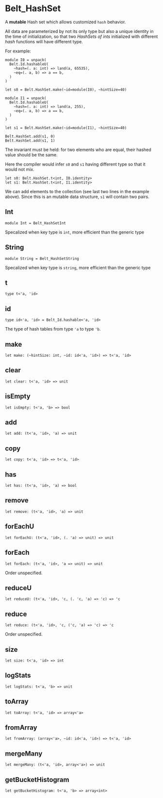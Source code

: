 # Belt_HashSet

A **mutable** Hash set which allows customized `hash` behavior.

  All data are parameterized by not its only type but also a unique identity in
  the time of initialization, so that two _HashSets of ints_ initialized with
  different _hash_ functions will have different type.

  For example:

  ```res prelude
  module I0 = unpack(
    Belt.Id.hashableU(
      ~hash=(. a: int) => land(a, 65535),
      ~eq=(. a, b) => a == b,
    )
  )

  let s0 = Belt.HashSet.make(~id=module(I0), ~hintSize=40)

  module I1 = unpack(
    Belt.Id.hashableU(
      ~hash=(. a: int) => land(a, 255),
      ~eq=(. a, b) => a == b,
    )
  )

  let s1 = Belt.HashSet.make(~id=module(I1), ~hintSize=40)

  Belt.HashSet.add(s1, 0)
  Belt.HashSet.add(s1, 1)
  ```

  The invariant must be held: for two elements who are equal, their hashed
  value should be the same.

  Here the compiler would infer `s0` and `s1` having different type so that it
  would not mix.

  ```res sig
  let s0: Belt.HashSet.t<int, I0.identity>
  let s1: Belt.HashSet.t<int, I1.identity>
  ```

  We can add elements to the collection (see last two lines in the example
  above). Since this is an mutable data structure, `s1` will contain two pairs.

## Int

```res sig
module Int = Belt_HashSetInt
```
Specalized when key type is `int`, more efficient
    than the generic type

## String

```res sig
module String = Belt_HashSetString
```
Specalized when key type is `string`, more efficient
    than the generic type

## t

```res sig
type t<'a, 'id>
```


## id

```res sig
type id<'a, 'id> = Belt_Id.hashable<'a, 'id>
```
The type of hash tables from type `'a` to type `'b`.

## make

```res sig
let make: (~hintSize: int, ~id: id<'a, 'id>) => t<'a, 'id>
```


## clear

```res sig
let clear: t<'a, 'id> => unit
```


## isEmpty

```res sig
let isEmpty: t<'a, 'b> => bool
```


## add

```res sig
let add: (t<'a, 'id>, 'a) => unit
```


## copy

```res sig
let copy: t<'a, 'id> => t<'a, 'id>
```


## has

```res sig
let has: (t<'a, 'id>, 'a) => bool
```


## remove

```res sig
let remove: (t<'a, 'id>, 'a) => unit
```


## forEachU

```res sig
let forEachU: (t<'a, 'id>, (. 'a) => unit) => unit
```


## forEach

```res sig
let forEach: (t<'a, 'id>, 'a => unit) => unit
```
Order unspecified.

## reduceU

```res sig
let reduceU: (t<'a, 'id>, 'c, (. 'c, 'a) => 'c) => 'c
```


## reduce

```res sig
let reduce: (t<'a, 'id>, 'c, ('c, 'a) => 'c) => 'c
```
Order unspecified.

## size

```res sig
let size: t<'a, 'id> => int
```


## logStats

```res sig
let logStats: t<'a, 'b> => unit
```


## toArray

```res sig
let toArray: t<'a, 'id> => array<'a>
```


## fromArray

```res sig
let fromArray: (array<'a>, ~id: id<'a, 'id>) => t<'a, 'id>
```


## mergeMany

```res sig
let mergeMany: (t<'a, 'id>, array<'a>) => unit
```


## getBucketHistogram

```res sig
let getBucketHistogram: t<'a, 'b> => array<int>
```

